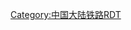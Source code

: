 {{Routemap|title=朝凌高速铁路|inline=<includeonly>1</includeonly>|map=
CONTg~~ ~~ ~~ ~~[[京沈客运专线]]往[[北京朝阳站|北京朝阳]]
BHF~~0~~[[辽宁朝阳站|辽宁朝阳]]
\ABZgl\CONTfq~~ ~~ ~~ ~~[[京沈客运专线]]往[[沈阳站|沈阳]]
HST~~35~~[[巴图营站|巴图营]]
BHF~~82~~[[锦州北站|锦州北]]
CONTgq\ABZg+r\~~ ~~ ~~ ~~[[秦沈客运专线]]往[[秦皇岛站|秦皇岛]]
BHF~~105~~[[凌海南站|凌海南]]
CONTf~~ ~~ ~~ ~~[[秦沈客运专线]]往[[沈阳北站|沈阳北]]
|bottom={{navbar|朝凌高速铁路RDT}}
}}<noinclude>
{{rdt intro|[[朝凌高速铁路]]}}
[[Category:中国大陆铁路RDT]]
</noinclude>